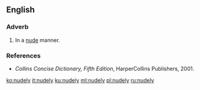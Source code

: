 ==English==

===Adverb===
{{en-adv}}

# In a [[nude]] manner.

===References===
* ''Collins Concise Dictionary, Fifth Edition'', HarperCollins Publishers, 2001.

[[ko:nudely]]
[[it:nudely]]
[[ku:nudely]]
[[ml:nudely]]
[[pl:nudely]]
[[ru:nudely]]